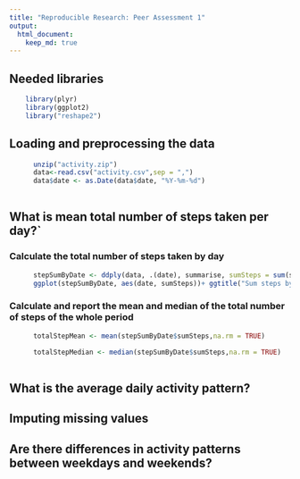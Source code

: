 ```yaml
---
title: "Reproducible Research: Peer Assessment 1"
output: 
  html_document:
    keep_md: true
---
```

## Needed libraries
```r
    library(plyr)
    library(ggplot2)
    library("reshape2")
```
## Loading and preprocessing the data
```r
      unzip("activity.zip")
      data<-read.csv("activity.csv",sep = ",")
      data$date <- as.Date(data$date, "%Y-%m-%d")
      
```

## What is mean total number of steps taken per day?`
### Calculate the total number of steps taken by day
```r
      stepSumByDate <- ddply(data, .(date), summarise, sumSteps = sum(steps, na.rm = TRUE))
      ggplot(stepSumByDate, aes(date, sumSteps))+ ggtitle("Sum steps by date")+theme(plot.title = element_text(face="bold"))+geom_histogram(stat = "identity")
```
### Calculate and report the mean and median of the total number of steps of the whole period
```r
      totalStepMean <- mean(stepSumByDate$sumSteps,na.rm = TRUE)

      totalStepMedian <- median(stepSumByDate$sumSteps,na.rm = TRUE)
      
```

## What is the average daily activity pattern?



## Imputing missing values



## Are there differences in activity patterns between weekdays and weekends?

